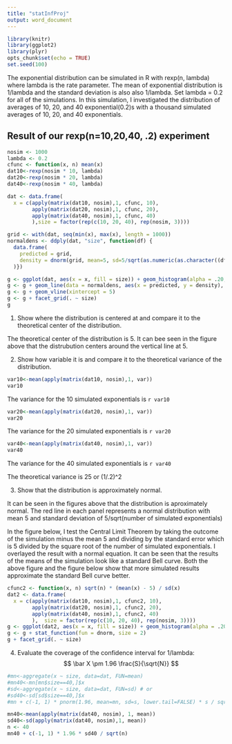 ```yaml
---
title: "statInfProj"
output: word_document
---
```

```r
library(knitr)
library(ggplot2)
library(plyr)
opts_chunk$set(echo = TRUE)
set.seed(100)
```
The exponential distribution can be simulated in R with rexp(n, lambda) where lambda is the rate parameter. The mean of exponential distribution is 1/lambda and the standard deviation is also also 1/lambda. Set lambda = 0.2 for all of the simulations. In this simulation, I investigated the distribution of averages of 10, 20, and 40 exponential(0.2)s with a thousand simulated averages of 10, 20, and 40 exponentials.

## Result of our rexp(n=10,20,40, .2) experiment

```r
nosim <- 1000
lambda <- 0.2
cfunc <- function(x, n) mean(x)
dat10<-rexp(nosim * 10, lambda)
dat20<-rexp(nosim * 20, lambda)
dat40<-rexp(nosim * 40, lambda)

dat <- data.frame(
  x = c(apply(matrix(dat10, nosim),1, cfunc, 10),
        apply(matrix(dat20, nosim),1, cfunc, 20),
        apply(matrix(dat40, nosim),1, cfunc, 40)
        ),size = factor(rep(c(10, 20, 40), rep(nosim, 3))))

grid <- with(dat, seq(min(x), max(x), length = 1000))
normaldens <- ddply(dat, "size", function(df) {
  data.frame( 
    predicted = grid,
    density = dnorm(grid, mean=5, sd=5/sqrt(as.numeric(as.character((df$size)))))
  )})

g <- ggplot(dat, aes(x = x, fill = size)) + geom_histogram(alpha = .20, binwidth=.3, colour = "black", aes(y = ..density..)) 
g <- g + geom_line(data = normaldens, aes(x = predicted, y = density), colour = "red")
g <- g + geom_vline(xintercept = 5) 
g <- g + facet_grid(. ~ size)
g
```

1. Show where the distribution is centered at and compare it to the theoretical center of the distribution.

The theoretical center of the distribution is 5.  It can bee seen in the figure above that the distrubution centers around the vertical line at 5.

2. Show how variable it is and compare it to the theoretical variance of the distribution.

```r
var10<-mean(apply(matrix(dat10, nosim),1, var))
var10
```
The variance for the 10 simulated exponentials is `r var10`

```r
var20<-mean(apply(matrix(dat20, nosim),1, var))
var20
```
The variance for the 20 simulated exponentials is `r var20`

```r
var40<-mean(apply(matrix(dat40, nosim),1, var))
var40
```
The variance for the 40 simulated exponentials is `r var40`

The theoretical variance is 25 or (1/.2)^2

3. Show that the distribution is approximately normal.

It can be seen in the figures above that the distribution is aproximately normal.  The red line in each panel represents a normal distribution with mean 5 and standard deviation of 5/sqrt(number of simulated exponentials)

In the figure below, I test the Central Limit Theorem by taking the outcome of the simulation minus the mean 5 and dividing by the standard error which is 5 divided by the square root of the number of simulated exponentials.  I overlayed the result with a normal equation.  It can be seen that the results of the means of the simulation look like a standard Bell curve.  Both the above figure and the figure below show that more simulated results approximate the standard Bell curve better.

```r
cfunc2 <- function(x, n) sqrt(n) * (mean(x) - 5) / sd(x)
dat2 <- data.frame(
  x = c(apply(matrix(dat10, nosim),1, cfunc2, 10),
        apply(matrix(dat20, nosim),1, cfunc2, 20),
        apply(matrix(dat40, nosim),1, cfunc2, 40)
        ),  size = factor(rep(c(10, 20, 40), rep(nosim, 3))))
g <- ggplot(dat2, aes(x = x, fill = size)) + geom_histogram(alpha = .20, binwidth=.3, colour = "black", aes(y = ..density..)) 
g <- g + stat_function(fun = dnorm, size = 2)
g + facet_grid(. ~ size)
```

4. Evaluate the coverage of the confidence interval for 1/lambda: $$ \bar X \pm 1.96 \frac{S}{\sqrt{N}} $$ 

```r
#mn<-aggregate(x ~ size, data=dat, FUN=mean)
#mn40<-mn[mn$size==40,]$x
#sd<-aggregate(x ~ size, data=dat, FUN=sd) # or 
#sd40<-sd[sd$size==40,]$x
#mn + c(-1, 1) * pnorm(1.96, mean=mn, sd=s, lower.tail=FALSE) * s / sqrt(n)

mn40<-mean(apply(matrix(dat40, nosim), 1, mean))
sd40<-sd(apply(matrix(dat40, nosim),1, mean))
n <- 40
mn40 + c(-1, 1) * 1.96 * sd40 / sqrt(n)
```
